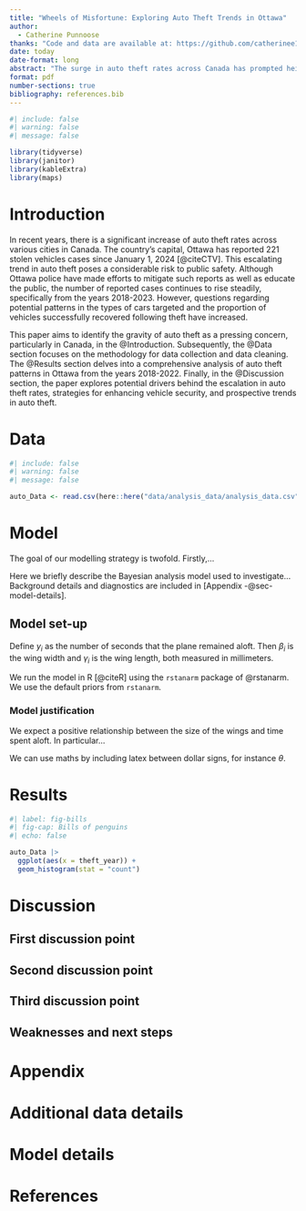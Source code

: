 ```yaml
---
title: "Wheels of Misfortune: Exploring Auto Theft Trends in Ottawa"
author: 
  - Catherine Punnoose
thanks: "Code and data are available at: https://github.com/catherinee1216/AutoTheft_Ottawa.git."
date: today
date-format: long
abstract: "The surge in auto theft rates across Canada has prompted heightened vigilance among car owners regarding their vehicle's security. This paper delves into a thorough examination of auto theft occurrences within Canada's capital, Ottawa. Focusing on the years 2018-2022, the paper provides a deep dive into the types of vehicles brands, model, and color targeted and offers insights into the neighborhoods within Ottawa exhibiting elevated rates of auto theft. Additionally, the study assesses factors such as the recovery rate of stolen cars, and provides solutions to improve vehicle security by understanding auto theft dynamics in the region."
format: pdf
number-sections: true
bibliography: references.bib
---
```


```r
#| include: false
#| warning: false
#| message: false

library(tidyverse)
library(janitor)
library(kableExtra)
library(maps)
```


# Introduction

In recent years, there is a significant increase of auto theft rates across various cities in Canada. The country’s capital, Ottawa has reported 221 stolen vehicles cases since January 1, 2024 [@citeCTV]. This escalating trend in auto theft poses a considerable risk to public safety. Although Ottawa police have made efforts to mitigate such reports as well as educate the public, the number of reported cases continues to rise steadily, specifically from the years 2018-2023. However, questions regarding potential patterns in the types of cars targeted and the proportion of vehicles successfully recovered following theft have increased.

This paper aims to identify the gravity of auto theft as a pressing concern, particularly in Canada, in the @Introduction. Subsequently, the @Data section focuses on the methodology for data collection and data cleaning. The @Results section delves into a comprehensive analysis of auto theft patterns in Ottawa from the years 2018-2022. Finally, in the @Discussion section, the paper explores potential drivers behind the escalation in auto theft rates, strategies for enhancing vehicle security, and prospective trends in auto theft.



# Data {#sec-data}

```r
#| include: false
#| warning: false
#| message: false

auto_Data <- read.csv(here::here("data/analysis_data/analysis_data.csv"))

```

# Model

The goal of our modelling strategy is twofold. Firstly,...

Here we briefly describe the Bayesian analysis model used to investigate... Background details and diagnostics are included in [Appendix -@sec-model-details].

## Model set-up

Define $y_i$ as the number of seconds that the plane remained aloft. Then $\beta_i$ is the wing width and $\gamma_i$ is the wing length, both measured in millimeters.  

\begin{align} 
y_i|\mu_i, \sigma &\sim \mbox{Normal}(\mu_i, \sigma) \\
\mu_i &= \alpha + \beta_i + \gamma_i\\
\alpha &\sim \mbox{Normal}(0, 2.5) \\
\beta &\sim \mbox{Normal}(0, 2.5) \\
\gamma &\sim \mbox{Normal}(0, 2.5) \\
\sigma &\sim \mbox{Exponential}(1)
\end{align}

We run the model in R [@citeR] using the `rstanarm` package of @rstanarm. We use the default priors from `rstanarm`.


### Model justification

We expect a positive relationship between the size of the wings and time spent aloft. In particular...

We can use maths by including latex between dollar signs, for instance $\theta$.


# Results

```r
#| label: fig-bills
#| fig-cap: Bills of penguins
#| echo: false

auto_Data |>
  ggplot(aes(x = theft_year)) +
  geom_histogram(stat = "count")
```

# Discussion

## First discussion point {#sec-first-point}

## Second discussion point

## Third discussion point

## Weaknesses and next steps


\newpage

\appendix

# Appendix {-}


# Additional data details

# Model details {#sec-model-details}


\newpage


# References


